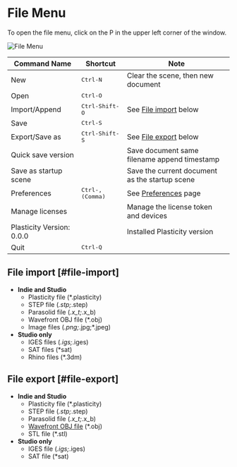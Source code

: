 # File Menu

To open the file menu, click on the P in the upper left corner of the window.

![File Menu](/img/file-menu.png)

| Command Name              | Shortcut                  | Note                                           |
| ------------------------- | ------------------------- | ---------------------------------------------- |
| New                       | <kbd>Ctrl-N</kbd>         | Clear the scene, then new document             |
| Open                      | <kbd>Ctrl-O</kbd>         |                                                |
| Import/Append             | <kbd>Ctrl-Shift-O</kbd>   | See [File import](#file-import) below          |
| Save                      | <kbd>Ctrl-S</kbd>         |                                                |
| Export/Save as            | <kbd>Ctrl-Shift-S</kbd>   | See [File export](#file-export) below          |
| Quick save version        |                           | Save document same filename append timestamp      |
| Save as startup scene     |                           | Save the current document as the startup scene |
| Preferences               | <kbd>Ctrl-, (Comma)</kbd> | See [Preferences](./preferences) page          |
| Manage licenses           |                           | Manage the license token and devices           |
| Plasticity Version: 0.0.0 |                           | Installed Plasticity version                   |
| Quit                      | <kbd>Ctrl-Q</kbd>         |                                                |


## File import [#file-import]
- **Indie and Studio** 
    - Plasticity file (*.plasticity)
    - STEP file (*.stp;*.step)
    - Parasolid file (*.x_t;*.x_b)
    - Wavefront OBJ file (*.obj)
    - Image files (*.png;*.jpg;*.jpeg)
- **Studio only**
    - IGES files (*.igs;*.iges) 
    - SAT files (*sat)
    - Rhino files (*.3dm) 

## File export [#file-export]
- **Indie and Studio** 
    - Plasticity file (*.plasticity)
    - STEP file (*.stp;*.step)
    - Parasolid file (*.x_t;*.x_b)
    - [Wavefront OBJ file](./export-obj) (*.obj)
    - STL file (*.stl)
- **Studio only**
    - IGES file (*.igs;*.iges)
    - SAT file (*sat)






